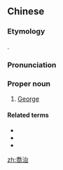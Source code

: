{{also|乔治}}
==Chinese==
{{zh-forms|s=乔治|gloss=-}}
{{zh-wp}}

===Etymology===
{{bor|zh|en|George}}.

===Pronunciation===
{{zh-pron
|m=Qiáozhì
|c=kiu4 zi6
|cat=pn
}}

===Proper noun===
{{zh-proper noun}}

# [[George]]

====Related terms====
* {{zh-l|喬治亞}}
* {{zh-l|喬治敦}}
* {{zh-l|聖喬治}}

[[zh:喬治]]